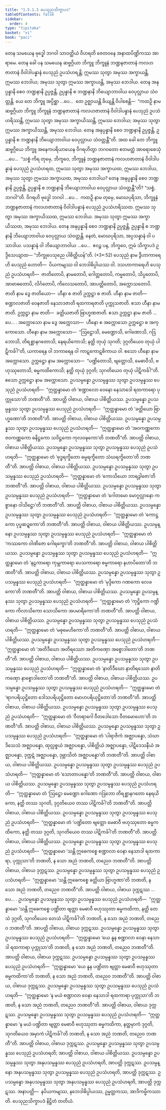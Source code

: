 ```yaml
---
title: "1.5.1.3 ပေသုညသိက္ခာပဒ"
tableOfContents: false
sidebar:
  order: 4
type: "tipitaka"
basket: "vi"
book: "paci"
---
```



<DynamicBreadcrumb />

<Division number="36" book="paci">

<Paragraph number="111" book="paci">
တေန သမယေန ဗုဒ္ဓေါ ဘဂဝါ သာဝတ္ထိယံ ဝိဟရတိ ဇေတဝနေ အနာထပိဏ္ဍိကဿ အာရာမေ. တေန ခေါ ပန သမယေန ဆဗ္ဗဂ္ဂိယာ ဘိက္ခူ ဘိက္ခူနံ ဘဏ္ဍနဇာတာနံ ကလဟဇာတာနံ ဝိဝါဒါပန္နာနံ ပေသုညံ ဥပသံဟရန္တိ; ဣမဿ သုတွာ အမုဿ အက္ခာယန္တိ, ဣမဿ ဘေဒါယ; အမုဿ သုတွာ ဣမဿ အက္ခာယန္တိ, အမုဿ ဘေဒါယ. တေန အနုပ္ပန္နာနိ စေဝ ဘဏ္ဍနာနိ ဥပ္ပဇ္ဇန္တိ, ဥပ္ပန္နာနိ စ ဘဏ္ဍနာနိ ဘိယျောဘာဝါယ ဝေပုလ္လာယ သံဝတ္တန္တိ. ယေ တေ ဘိက္ခူ အပ္ပိစ္ဆာ …ပေ…  တေ ဥဇ္ဈာယန္တိ ခိယျန္တိ ဝိပါစေန္တိ—  “ကထဉှိ နာမ ဆဗ္ဗဂ္ဂိယာ ဘိက္ခူ ဘိက္ခူနံ ဘဏ္ဍနဇာတာနံ ကလဟဇာတာနံ ဝိဝါဒါပန္နာနံ ပေသုညံ ဥပသံဟရိဿန္တိ, ဣမဿ သုတွာ အမုဿ အက္ခာယိဿန္တိ, ဣမဿ ဘေဒါယ; အမုဿ သုတွာ ဣမဿ အက္ခာယိဿန္တိ, အမုဿ ဘေဒါယ. တေန အနုပ္ပန္နာနိ စေဝ ဘဏ္ဍနာနိ ဥပ္ပဇ္ဇန္တိ, ဥပ္ပန္နာနိ စ ဘဏ္ဍနာနိ ဘိယျောဘာဝါယ ဝေပုလ္လာယ သံဝတ္တန္တီ”တိ.
</Paragraph>

<Paragraph number="112" book="paci">
အထ ခေါ တေ ဘိက္ခူ ဆဗ္ဗဂ္ဂိယေ ဘိက္ခူ အနေကပရိယာယေန ဝိဂရဟိတွာ ဘဂဝတော ဧတမတ္ထံ အာရောစေသုံ …ပေ…  “သစ္စံ ကိရ တုမှေ, ဘိက္ခဝေ, ဘိက္ခူနံ ဘဏ္ဍနဇာတာနံ ကလဟဇာတာနံ ဝိဝါဒါပန္နာနံ ပေသုညံ ဥပသံဟရထ, ဣမဿ သုတွာ အမုဿ အက္ခာယထ, ဣမဿ ဘေဒါယ, အမုဿ သုတွာ ဣမဿ အက္ခာယထ, အမုဿ ဘေဒါယ? တေန အနုပ္ပန္နာနိ စေဝ ဘဏ္ဍနာနိ ဥပ္ပဇ္ဇန္တိ, ဥပ္ပန္နာနိ စ ဘဏ္ဍနာနိ ဘိယျောဘာဝါယ ဝေပုလ္လာယ သံဝတ္တန္တီ”တိ? “သစ္စံ, ဘဂဝါ”တိ. ဝိဂရဟိ ဗုဒ္ဓေါ ဘဂဝါ …ပေ…  ကထဉှိ နာမ တုမှေ, မောဃပုရိသာ, ဘိက္ခူနံ ဘဏ္ဍနဇာတာနံ ကလဟဇာတာနံ ဝိဝါဒါပန္နာနံ ပေသုညံ ဥပသံဟရိဿထ. ဣမဿ သုတွာ အမုဿ အက္ခာယိဿထ, ဣမဿ ဘေဒါယ. အမုဿ သုတွာ ဣမဿ အက္ခာယိဿထ, အမုဿ ဘေဒါယ. တေန အနုပ္ပန္နာနိ စေဝ ဘဏ္ဍနာနိ ဥပ္ပဇ္ဇန္တိ, ဥပ္ပန္နာနိ စ ဘဏ္ဍနာနိ ဘိယျောဘာဝါယ ဝေပုလ္လာယ သံဝတ္တန္တိ. နေတံ, မောဃပုရိသာ, အပ္ပသန္နာနံ ဝါ ပသာဒါယ. ပသန္နာနံ ဝါ ဘိယျောဘာဝါယ …ပေ…  ဧဝဉ္စ ပန, ဘိက္ခဝေ, ဣမံ သိက္ခာပဒံ ဥဒ္ဒိသေယျာထ—
</Paragraph>

</Division>
<Division number="37" book="paci">

<Paragraph number="113" book="paci">
<Emphasis>“ဘိက္ခုပေသုညေ ပါစိတ္တိယန်”</Emphasis>တိ. (*3*:<Emphasis>52</Emphasis>)
</Paragraph>

</Division>
<Division number="38" book="paci">

<Paragraph number="114" book="paci">
<Emphasis>ပေသုညံ</Emphasis> နာမ ဒွီဟာကာရေဟိ ပေသုညံ ဟောတိ—  ပိယကမျဿ ဝါ ဘေဒါဓိပ္ပါယဿ ဝါ. ဒသဟာကာရေဟိ ပေသုညံ ဥပသံဟရတိ—  ဇာတိတောပိ, နာမတောပိ, ဂေါတ္တတောပိ, ကမ္မတောပိ, သိပ္ပတောပိ, အာဗာဓတောပိ, လိင်္ဂတောပိ, ကိလေသတောပိ, အာပတ္တိတောပိ, အက္ကောသတောပိ.
</Paragraph>

<Paragraph number="115" book="paci">
<Emphasis>ဇာတိ</Emphasis> နာမ ဒွေ ဇာတိယော—  ဟီနာ စ ဇာတိ ဥက္ကဋ္ဌာ စ ဇာတိ. <Emphasis>ဟီနာ</Emphasis> နာမ ဇာတိ—  စဏ္ဍာလဇာတိ ဝေနဇာတိ နေသာဒဇာတိ ရထကာရဇာတိ ပုက္ကုသဇာတိ. ဧသာ ဟီနာ နာမ ဇာတိ. <Emphasis>ဥက္ကဋ္ဌာ</Emphasis> နာမ ဇာတိ—  ခတ္တိယဇာတိ ဗြာဟ္မဏဇာတိ. ဧသာ ဥက္ကဋ္ဌာ နာမ ဇာတိ …ပေ… .
</Paragraph>

<Paragraph number="116" book="paci">
<Emphasis>အက္ကောသော</Emphasis> နာမ ဒွေ အက္ကောသာ—  ဟီနော စ အက္ကောသော ဥက္ကဋ္ဌော စ အက္ကောသော. <Emphasis>ဟီနော</Emphasis> နာမ အက္ကောသော—  “ဩဋ္ဌောသိ, မေဏ္ဍောသိ, ဂေါဏောသိ, ဂဒြဘောသိ, တိရစ္ဆာနဂတောသိ, နေရယိကောသိ; နတ္ထိ တုယှံ သုဂတိ; ဒုဂ္ဂတိယေဝ တုယှံ ပါဋိကင်္ခါ”တိ, ယကာရေန ဝါ ဘကာရေန ဝါ ကာဋကောဋစိကာယ ဝါ. ဧသော ဟီနော နာမ အက္ကောသော. <Emphasis>ဥက္ကဋ္ဌော</Emphasis> နာမ အက္ကောသော—  “ပဏ္ဍိတောသိ, ဗျတ္တောသိ, မေဓာဝီသိ, ဗဟုဿုတောသိ, ဓမ္မကထိကောသိ; နတ္ထိ တုယှံ ဒုဂ္ဂတိ; သုဂတိယေဝ တုယှံ ပါဋိကင်္ခါ”တိ. ဧသော ဥက္ကဋ္ဌော နာမ အက္ကောသော.
</Paragraph>

</Division>
<Division number="39" book="paci">

<Paragraph number="117" book="paci">
ဥပသမ္ပန္နော ဥပသမ္ပန္နဿ သုတွာ ဥပသမ္ပန္နဿ ပေသုညံ ဥပသံဟရတိ—  “ဣတ္ထန္နာမော တံ ‘စဏ္ဍာလော ဝေနော နေသာဒေါ ရထကာရော ပုက္ကုသော’တိ ဘဏတီ”တိ. အာပတ္တိ ဝါစာယ, ဝါစာယ ပါစိတ္တိယဿ.
</Paragraph>

<Paragraph number="118" book="paci">
ဥပသမ္ပန္နော ဥပသမ္ပန္နဿ သုတွာ ဥပသမ္ပန္နဿ ပေသုညံ ဥပသံဟရတိ—  “ဣတ္ထန္နာမော တံ ‘ခတ္တိယော ဗြာဟ္မဏော’တိ ဘဏတီ”တိ. အာပတ္တိ ဝါစာယ, ဝါစာယ ပါစိတ္တိယဿ.
</Paragraph>

<Paragraph number="119" book="paci">
ဥပသမ္ပန္နော ဥပသမ္ပန္နဿ သုတွာ ဥပသမ္ပန္နဿ ပေသုညံ ဥပသံဟရတိ—  “ဣတ္ထန္နာမော တံ ‘အဝကဏ္ဏကော ဇဝကဏ္ဏကော ဓနိဋ္ဌကော သဝိဋ္ဌကော ကုလဝဍ္ဎကော’တိ ဘဏတီ”တိ. အာပတ္တိ ဝါစာယ, ဝါစာယ ပါစိတ္တိယဿ.
</Paragraph>

<Paragraph number="120" book="paci">
ဥပသမ္ပန္နော ဥပသမ္ပန္နဿ သုတွာ ဥပသမ္ပန္နဿ ပေသုညံ ဥပသံဟရတိ—  “ဣတ္ထန္နာမော တံ ‘ဗုဒ္ဓရက္ခိတော ဓမ္မရက္ခိတော သံဃရက္ခိတော’တိ ဘဏတီ”တိ. အာပတ္တိ ဝါစာယ, ဝါစာယ ပါစိတ္တိယဿ.
</Paragraph>

<Paragraph number="121" book="paci">
ဥပသမ္ပန္နော ဥပသမ္ပန္နဿ သုတွာ ဥပသမ္ပန္နဿ ပေသုညံ ဥပသံဟရတိ—  “ဣတ္ထန္နာမော တံ ‘ကောသိယော ဘာရဒွါဇော’တိ ဘဏတီ”တိ. အာပတ္တိ ဝါစာယ, ဝါစာယ ပါစိတ္တိယဿ.
</Paragraph>

<Paragraph number="122" book="paci">
ဥပသမ္ပန္နော ဥပသမ္ပန္နဿ သုတွာ ဥပသမ္ပန္နဿ ပေသုညံ ဥပသံဟရတိ—  “ဣတ္ထန္နာမော တံ ‘ဂေါတမော မောဂ္ဂလ္လာနော ကစ္စာနော ဝါသိဋ္ဌော’တိ ဘဏတီ”တိ. အာပတ္တိ ဝါစာယ, ဝါစာယ ပါစိတ္တိယဿ.
</Paragraph>

<Paragraph number="123" book="paci">
ဥပသမ္ပန္နော ဥပသမ္ပန္နဿ သုတွာ ဥပသမ္ပန္နဿ ပေသုညံ ဥပသံဟရတိ—  “ဣတ္ထန္နာမော တံ ‘ကောဋ္ဌကော ပုပ္ဖဆဍ္ဍကော’တိ ဘဏတီ”တိ. အာပတ္တိ ဝါစာယ, ဝါစာယ ပါစိတ္တိယဿ.
</Paragraph>

<Paragraph number="124" book="paci">
ဥပသမ္ပန္နော ဥပသမ္ပန္နဿ သုတွာ ဥပသမ္ပန္နဿ ပေသုညံ ဥပသံဟရတိ—  “ဣတ္ထန္နာမော တံ ‘ကဿကော ဝါဏိဇော ဂေါရက္ခော’တိ ဘဏတီ”တိ. အာပတ္တိ ဝါစာယ, ဝါစာယ ပါစိတ္တိယဿ.
</Paragraph>

<Paragraph number="125" book="paci">
ဥပသမ္ပန္နော ဥပသမ္ပန္နဿ သုတွာ ဥပသမ္ပန္နဿ ပေသုညံ ဥပသံဟရတိ—  “ဣတ္ထန္နာမော တံ ‘နဠကာရော ကုမ္ဘကာရော ပေသကာရော စမ္မကာရော နဟာပိတော’တိ ဘဏတီ”တိ. အာပတ္တိ ဝါစာယ, ဝါစာယ ပါစိတ္တိယဿ.
</Paragraph>

<Paragraph number="126" book="paci">
ဥပသမ္ပန္နော ဥပသမ္ပန္နဿ သုတွာ ဥပသမ္ပန္နဿ ပေသုညံ ဥပသံဟရတိ—  “ဣတ္ထန္နာမော တံ ‘မုဒ္ဒိကော ဂဏကော လေခကော’တိ ဘဏတီ”တိ. အာပတ္တိ ဝါစာယ, ဝါစာယ ပါစိတ္တိယဿ.
</Paragraph>

</Division>
<Division number="40" book="paci">

<Paragraph number="127" book="paci">
ဥပသမ္ပန္နော ဥပသမ္ပန္နဿ သုတွာ ဥပသမ္ပန္နဿ ပေသုညံ ဥပသံဟရတိ—  “ဣတ္ထန္နာမော တံ ‘ကုဋ္ဌိကော ဂဏ္ဍိကော ကိလာသိကော သောသိကော အပမာရိကော’တိ ဘဏတီ”တိ. အာပတ္တိ ဝါစာယ, ဝါစာယ ပါစိတ္တိယဿ.
</Paragraph>

<Paragraph number="128" book="paci">
ဥပသမ္ပန္နော ဥပသမ္ပန္နဿ သုတွာ ဥပသမ္ပန္နဿ ပေသုညံ ဥပသံဟရတိ—  “ဣတ္ထန္နာမော တံ ‘မဓုမေဟိကော’တိ ဘဏတီ”တိ. အာပတ္တိ ဝါစာယ, ဝါစာယ ပါစိတ္တိယဿ.
</Paragraph>

<Paragraph number="129" book="paci">
ဥပသမ္ပန္နော ဥပသမ္ပန္နဿ သုတွာ ဥပသမ္ပန္နဿ ပေသုညံ ဥပသံဟရတိ—  “ဣတ္ထန္နာမော တံ ‘အတိဒီဃော အတိရဿော အတိကဏှော အစ္စောဒါတော’တိ ဘဏတီ”တိ. အာပတ္တိ ဝါစာယ, ဝါစာယ ပါစိတ္တိယဿ.
</Paragraph>

<Paragraph number="130" book="paci">
ဥပသမ္ပန္နော ဥပသမ္ပန္နဿ သုတွာ ဥပသမ္ပန္နဿ ပေသုညံ ဥပသံဟရတိ—  “ဣတ္ထန္နာမော တံ ‘နာတိဒီဃော နာတိရဿော နာတိကဏှော နာစ္စောဒါတော’တိ ဘဏတီ”တိ. အာပတ္တိ ဝါစာယ, ဝါစာယ ပါစိတ္တိယဿ.
</Paragraph>

<Paragraph number="131" book="paci">
ဥပသမ္ပန္နော ဥပသမ္ပန္နဿ သုတွာ ဥပသမ္ပန္နဿ ပေသုညံ ဥပသံဟရတိ—  “ဣတ္ထန္နာမော တံ ‘ရာဂပရိယုဋ္ဌိတော ဒေါသပရိယုဋ္ဌိတော မောဟပရိယုဋ္ဌိတော’တိ ဘဏတီ”တိ. အာပတ္တိ ဝါစာယ, ဝါစာယ ပါစိတ္တိယဿ.
</Paragraph>

<Paragraph number="132" book="paci">
ဥပသမ္ပန္နော ဥပသမ္ပန္နဿ သုတွာ ဥပသမ္ပန္နဿ ပေသုညံ ဥပသံဟရတိ—  “ဣတ္ထန္နာမော တံ ‘ဝီတရာဂေါ ဝီတဒေါသော ဝီတမောဟော’တိ ဘဏတီ”တိ. အာပတ္တိ ဝါစာယ, ဝါစာယ ပါစိတ္တိယဿ.
</Paragraph>

<Paragraph number="133" book="paci">
ဥပသမ္ပန္နော ဥပသမ္ပန္နဿ သုတွာ ဥပသမ္ပန္နဿ ပေသုညံ ဥပသံဟရတိ—  “ဣတ္ထန္နာမော တံ ‘ပါရာဇိကံ အဇ္ဈာပန္နော, သံဃာဒိသေသံ အဇ္ဈာပန္နော, ထုလ္လစ္စယံ အဇ္ဈာပန္နော, ပါစိတ္တိယံ အဇ္ဈာပန္နော, ပါဋိဒေသနီယံ အဇ္ဈာပန္နော, ဒုက္ကဋံ အဇ္ဈာပန္နော, ဒုဗ္ဘာသိတံ အဇ္ဈာပန္နော’တိ ဘဏတီ”တိ. အာပတ္တိ ဝါစာယ, ဝါစာယ ပါစိတ္တိယဿ.
</Paragraph>

<Paragraph number="134" book="paci">
ဥပသမ္ပန္နော ဥပသမ္ပန္နဿ သုတွာ ဥပသမ္ပန္နဿ ပေသုညံ ဥပသံဟရတိ—  “ဣတ္ထန္နာမော တံ ‘သောတာပန္နော’တိ ဘဏတီ”တိ. အာပတ္တိ ဝါစာယ, ဝါစာယ ပါစိတ္တိယဿ.
</Paragraph>

<Paragraph number="135" book="paci">
ဥပသမ္ပန္နော ဥပသမ္ပန္နဿ သုတွာ ဥပသမ္ပန္နဿ ပေသုညံ ဥပသံဟရတိ—  “ဣတ္ထန္နာမော တံ ‘ဩဋ္ဌော မေဏ္ဍော ဂေါဏော ဂဒြဘော တိရစ္ဆာနဂတော နေရယိကော, နတ္ထိ တဿ သုဂတိ, ဒုဂ္ဂတိယေဝ တဿ ပါဋိကင်္ခါ’တိ ဘဏတီ”တိ. အာပတ္တိ ဝါစာယ, ဝါစာယ ပါစိတ္တိယဿ.
</Paragraph>

<Paragraph number="136" book="paci">
ဥပသမ္ပန္နော ဥပသမ္ပန္နဿ သုတွာ ဥပသမ္ပန္နဿ ပေသုညံ ဥပသံဟရတိ—  “ဣတ္ထန္နာမော တံ ‘ပဏ္ဍိတော ဗျတ္တော မေဓာဝီ ဗဟုဿုတော ဓမ္မကထိကော, နတ္ထိ တဿ ဒုဂ္ဂတိ, သုဂတိယေဝ တဿ ပါဋိကင်္ခါ’တိ ဘဏတီ”တိ. အာပတ္တိ ဝါစာယ, ဝါစာယ ပါစိတ္တိယဿ.
</Paragraph>

</Division>
<Division number="41" book="paci">

<Paragraph number="137" book="paci">
ဥပသမ္ပန္နော ဥပသမ္ပန္နဿ သုတွာ ဥပသမ္ပန္နဿ ပေသုညံ ဥပသံဟရတိ—  “ဣတ္ထန္နာမော ‘သန္တိ ဣဓေကစ္စေ စဏ္ဍာလာ ဝေနာ နေသာဒါ ရထကာရာ, ပုက္ကုသာ’တိ ဘဏတိ, န သော အညံ ဘဏတိ, တညေဝ ဘဏတီ”တိ. အာပတ္တိ ဝါစာယ, ဝါစာယ ဒုက္ကဋဿ.
</Paragraph>

<Paragraph number="138" book="paci">
ဥပသမ္ပန္နော ဥပသမ္ပန္နဿ သုတွာ ဥပသမ္ပန္နဿ ပေသုညံ ဥပသံဟရတိ—  “ဣတ္ထန္နာမော ‘သန္တိ ဣဓေကစ္စေ ခတ္တိယာ ဗြာဟ္မဏာ’တိ ဘဏတိ, န သော အညံ ဘဏတိ, တညေဝ ဘဏတီ”တိ. အာပတ္တိ ဝါစာယ, ဝါစာယ ဒုက္ကဋဿ …ပေ… .
</Paragraph>

<Paragraph number="139" book="paci">
ဥပသမ္ပန္နော ဥပသမ္ပန္နဿ သုတွာ ဥပသမ္ပန္နဿ ပေသုညံ ဥပသံဟရတိ—  “ဣတ္ထန္နာမော ‘သန္တိ ဣဓေကစ္စေ ပဏ္ဍိတာ ဗျတ္တာ မေဓာဝီ ဗဟုဿုတာ ဓမ္မကထိကာ, နတ္ထိ တေသံ ဒုဂ္ဂတိ, သုဂတိယေဝ တေသံ ပါဋိကင်္ခါ’တိ ဘဏတိ, န သော အညံ ဘဏတိ, တညေဝ ဘဏတီ”တိ. အာပတ္တိ ဝါစာယ, ဝါစာယ ဒုက္ကဋဿ.
</Paragraph>

<Paragraph number="140" book="paci">
ဥပသမ္ပန္နော ဥပသမ္ပန္နဿ သုတွာ ဥပသမ္ပန္နဿ ပေသုညံ ဥပသံဟရတိ—  “ဣတ္ထန္နာမော ‘ယေ နူန စဏ္ဍာလာ ဝေနာ နေသာဒါ ရထကာရာ ပုက္ကုသာ’တိ ဘဏတိ, န သော အညံ ဘဏတိ, တညေဝ ဘဏတီ”တိ. အာပတ္တိ ဝါစာယ, ဝါစာယ ဒုက္ကဋဿ.
</Paragraph>

<Paragraph number="141" book="paci">
ဥပသမ္ပန္နော ဥပသမ္ပန္နဿ သုတွာ ဥပသမ္ပန္နဿ ပေသုညံ ဥပသံဟရတိ—  “ဣတ္ထန္နာမော ‘ယေ နူန ပဏ္ဍိတာ ဗျတ္တာ မေဓာဝီ ဗဟုဿုတာ ဓမ္မကထိကာ’တိ ဘဏတိ, န သော အညံ ဘဏတိ, တညေဝ ဘဏတီ”တိ. အာပတ္တိ ဝါစာယ, ဝါစာယ ဒုက္ကဋဿ.
</Paragraph>

<Paragraph number="142" book="paci">
ဥပသမ္ပန္နော ဥပသမ္ပန္နဿ သုတွာ ဥပသမ္ပန္နဿ ပေသုညံ ဥပသံဟရတိ—  “ဣတ္ထန္နာမော ‘န မယံ စဏ္ဍာလာ ဝေနာ နေသာဒါ ရထကာရာ ပုက္ကုသာ’တိ ဘဏတိ, န သော အညံ ဘဏတိ, တညေဝ ဘဏတီ”တိ. အာပတ္တိ ဝါစာယ, ဝါစာယ ဒုက္ကဋဿ.
</Paragraph>

<Paragraph number="143" book="paci">
ဥပသမ္ပန္နော ဥပသမ္ပန္နဿ သုတွာ ဥပသမ္ပန္နဿ ပေသုညံ ဥပသံဟရတိ—  “ဣတ္ထန္နာမော ‘န မယံ ပဏ္ဍိတာ ဗျတ္တာ မေဓာဝီ ဗဟုဿုတာ ဓမ္မကထိကာ, နတ္ထမှာကံ ဒုဂ္ဂတိ, သုဂတိယေဝ အမှာကံ ပါဋိကင်္ခါ’တိ ဘဏတိ, န သော အညံ ဘဏတိ, တညေဝ ဘဏတီ”တိ. အာပတ္တိ ဝါစာယ, ဝါစာယ ဒုက္ကဋဿ.
</Paragraph>

</Division>
<Division number="42" book="paci">

<Paragraph number="144" book="paci">
ဥပသမ္ပန္နော ဥပသမ္ပန္နဿ သုတွာ ဥပသမ္ပန္နဿ ပေသုညံ ဥပသံဟရတိ; အာပတ္တိ ဝါစာယ, ဝါစာယ ပါစိတ္တိယဿ.
</Paragraph>

<Paragraph number="145" book="paci">
ဥပသမ္ပန္နော ဥပသမ္ပန္နဿ သုတွာ အနုပသမ္ပန္နဿ ပေသုညံ ဥပသံဟရတိ, အာပတ္တိ ဒုက္ကဋဿ.
</Paragraph>

<Paragraph number="146" book="paci">
ဥပသမ္ပန္နော အနုပသမ္ပန္နဿ သုတွာ ဥပသမ္ပန္နဿ ပေသုညံ ဥပသံဟရတိ, အာပတ္တိ ဒုက္ကဋဿ.
</Paragraph>

<Paragraph number="147" book="paci">
ဥပသမ္ပန္နော အနုပသမ္ပန္နဿ သုတွာ အနုပသမ္ပန္နဿ ပေသုညံ ဥပသံဟရတိ, အာပတ္တိ ဒုက္ကဋဿ.
</Paragraph>

</Division>
<Division number="43" book="paci">

<Paragraph number="148" book="paci">
အနာပတ္တိ—  နပိယကမျဿ, နဘေဒါဓိပ္ပါယဿ, ဥမ္မတ္တကဿ, အာဒိကမ္မိကဿာတိ.

</Paragraph>
</Division>

<Paragraph number="149" type="center" book="paci">
ပေသုညသိက္ခာပဒံ နိဋ္ဌိတံ တတိယံ.
</Paragraph>